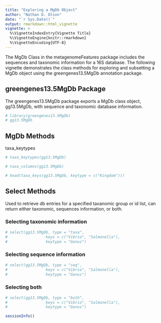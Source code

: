 ```yaml
---
title: "Exploring a MgDb Object"
author: "Nathan D. Olson"
date: "`r Sys.Date()`"
output: rmarkdown::html_vignette
vignette: >
  %\VignetteIndexEntry{Vignette Title}
  %\VignetteEngine{knitr::rmarkdown}
  %\VignetteEncoding{UTF-8}
---
```


The MgDb Class in the metagenomeFeatures package includes the sequences and taxonomic information for a 16S database.  The following vignette demonstrates the class methods for exploring and subsetting a MgDb object using the greengenes13.5MgDb annotation package. 

## greengenes13.5MgDb Package
The greengenes13.5MgDb package exports a MgDb class object, gg13.5MgDb, with sequence and taxonomic database information.

```r
# library(greengenes13.5MgDb)
# gg13.5MgDb
```


## MgDb Methods
taxa_keytypes
```r
# taxa_keytypes(gg13.5MgDb)
```


```r
# taxa_columns(gg13.5MgDb)
```

```r
# head(taxa_keys(gg13.5MgDb, keytype = c("Kingdom")))
```


## Select Methods
Used to retrieve db entries for a specified taxanomic group or id list, can return either taxonomic, sequences information, or both. 

### Selecting taxonomic information
```r
# select(gg13.5MgDb, type = "taxa",
#                 keys = c("Vibrio", "Salmonella"),
#                 keytype = "Genus")
```

### Selecting sequence information
```r
# select(gg13.5MgDb, type = "seq",
#                 keys = c("Vibrio", "Salmonella"),
#                 keytype = "Genus")
```



### Selecting both
```r
# select(gg13.5MgDb, type = "both",
#                 keys = c("Vibrio", "Salmonella"),
#                 keytype = "Genus")
```


```r
sessionInfo()
```


